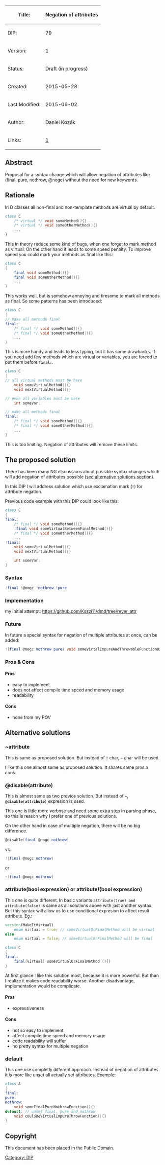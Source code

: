 {| class="wikitable"
!Title:
!'''Negation of attributes'''
|-
|DIP:
|79
|-
|Version:
|1
|-
|Status:
|Draft (in progress)
|-
|Created:
|2015-05-28
|-
|Last Modified:
|2015-06-02
|-
|Author:
|Daniel Kozák
|-
|Links:
|[http://dgame.github.io/dneeds/#attr-neg]
|}

== Abstract ==
Proposal for a syntax change which will allow negation of attributes like (final, pure, nothrow, @nogc) without the need for new keywords.

== Rationale ==
In D classes all non-final and non-template methods are virtual by default.
<syntaxhighlight lang="d">
class C
    /* virtual */ void someMethod(){}
    /* virtual */ void someOtherMethod(){}
    ...
}
</syntaxhighlight>

This in theory reduce some kind of bugs, when one forget to mark method as virtual. On the other hand it leads to some speed penalty. 
To improve speed you could mark your methods as final like this:

<syntaxhighlight lang="d">
class C
{
    final void someMethod(){}
    final void someOtherMethod(){}
    ...
}
</syntaxhighlight>

This works well, but is somehow annoying and tiresome to mark all methods as final. So some patterns has been introduced:

<syntaxhighlight lang="d">
class C
{
// make all methods final
final:
    /* final */ void someMethod(){}
    /* final */ void someOtherMethod(){}
    ...
}
</syntaxhighlight>
<p>This is more handy and leads to less typing, but it has some drawbacks. If you need add few methods which are virtual or variables, you are forced to put them before <strong><code>final:</code></strong>.</p>

<syntaxhighlight lang="d">
class C
{
// all virtual methods must be here
    void someVirtualMethod(){}
    void nextVirtualMethod(){}

// even all variables must be here 
    int someVar;

// make all methods final
final:
    /* final */ void someMethod(){}
    /* final */ void someOtherMethod(){}
    ...
}
</syntaxhighlight>

<p>This is too limiting. Negation of attributes will remove these limits.</p>

== The proposed solution ==

There has been many NG discussions about possible syntax changes which will add negation of attributes possible ([[#Alternative solutions|see alternative solutions section]]).
<p>In this DIP I will address solution which use exclamation mark (<strong><code>!</code></strong>) for attribute negation.</p>
<p>Previous code example with this DIP could look like this:</p>

<syntaxhighlight lang="d">
class C
{
final:
    /* final */ void someMethod(){}
    !final void someVirtualBetweenFinalMethod(){}
    /* final */ void someOtherMethod(){}
    ...
!final:
    void someVirtualMethod(){}
    void nextVirtualMethod(){}

    int someVar;
}
</syntaxhighlight>

=== Syntax ===

<syntaxhighlight lang="d">
!final !@nogc !nothrow !pure
</syntaxhighlight>

=== Implementation ===
my initial attempt: https://github.com/Kozzi11/dmd/tree/rever_attr

=== Future ===
In future a special syntax for negation of multiple attributes at once, can be added:
<syntaxhighlight lang="d">
!(final @nogc nothrow pure) void someVirtalImpureAndThrowableFunctionUsingGC();
</syntaxhighlight>

=== Pros & Cons ===

==== Pros ====
* easy to implement
* does not affect compile time speed and memory usage
* readability

==== Cons ====
* none from my POV

== Alternative solutions ==
=== ~attribute ===
<p>
This is same as proposed solution. But instead of <strong><code>!</code></strong> char, <strong><code>~</code></strong> char will be used.
</p>
<p>
I like this one almost same as proposed solution. It shares same pros a cons.
</p>
=== @disable(attribute) ===
<p>
This is almost same as two previos solution. But instead of <strong><code>~</code></strong>, <strong><code>@disable(attribute)</code></strong> expresion is used.
</p>
<p>
This one is little more verbose and need some extra step in parsing phase, so this is reason why I prefer one of previous solutions.
</p>
On the other hand in case of multiple negation, there will be no big difference.
<syntaxhighlight lang="d">
@disable(final @nogc nothrow)
</syntaxhighlight>
vs.
<syntaxhighlight lang="d">
!(final @nogc nothrow)
</syntaxhighlight>
or
<syntaxhighlight lang="d">
~(final @nogc nothrow)
</syntaxhighlight>

=== attribute(bool expression) or  attribute!(bool expression) ===
<p>
This one is quite different. In basic variants <code>attribute(true) and attribute(false)</code> is same as all solutions above with just another syntax. But this syntax will allow us to use conditional expresion to affect result attribute.
Eg.:
</p>
<syntaxhighlight lang="d">
version(MakeItVirtual)
    enum virtual = true; // someVirtualOrFinalMethod will be virtual
else
    enum virtual = false; // someVirtualOrFinalMethod will be final

class C
{
final:
    final(virtual) someVirtualOrFinalMethod (){}
}
</syntaxhighlight>

<p>
At first glance I like this solution most, because it is more powerful. But than I realize it makes code readability worse. Another disadvantage, implementation would be complicate.
</p>

==== Pros ====
* expressiveness

==== Cons ====
* not so easy to implement
* affect compile time speed and memory usage
* code readability will suffer
* no pretty syntax for multiple negation

=== default ===

This one use completly different approach. Instead of negation of attributes it is more like unset all actually set attributes.
Example:
<syntaxhighlight lang="d">
class A
{
final:
pure:
nothrow:
    void someFinalPureNothrowFunction(){}
default: // unset final, pure and nothrow
    void couldBeVirtualImpureThrowFunction(){}
}
</syntaxhighlight>

== Copyright ==
This document has been placed in the Public Domain.

[[Category: DIP]]